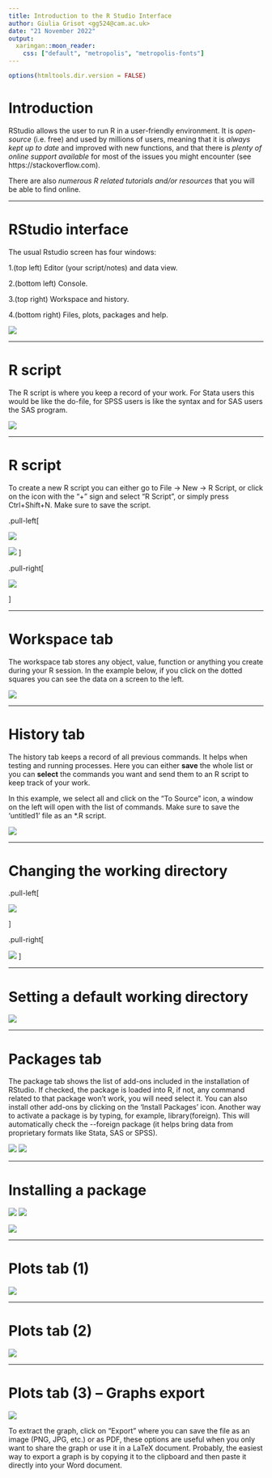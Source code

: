 ```yaml
---
title: Introduction to the R Studio Interface
author: Giulia Grisot <gg524@cam.ac.uk>
date: "21 November 2022"
output:
  xaringan::moon_reader:
    css: ["default", "metropolis", "metropolis-fonts"]
---
```


```r
options(htmltools.dir.version = FALSE)
```

<!-- ```{r xaringan-themer, include=FALSE, warning=FALSE} -->
<!-- library(xaringanthemer) -->
<!-- style_mono_light() -->
<!-- # style_mono_accent( -->
<!-- #   base_color = "#1c5253", -->
<!-- #   header_font_google = google_font("Josefin Sans"), -->
<!-- #   text_font_google   = google_font("Montserrat", "300", "300i"), -->
<!-- #   code_font_google   = google_font("Fira Mono") -->
<!-- # ) -->
<!-- ``` -->


# Introduction

RStudio allows the user to run R in a user-friendly environment.
It is *open-source* (i.e. free) and used by millions of users, meaning that it is *always kept up to date* and improved with new functions, and that there is *plenty of online support available* for most of the issues you might encounter (see https://stackoverflow.com).

There are also *numerous R related tutorials and/or resources* that you will be able to find online.

---

# RStudio interface

The usual Rstudio screen has four windows:

1.(top left)  Editor (your script/notes) and data view.

2.(bottom left)  Console.

3.(top right)  Workspace and history.

4.(bottom right)  Files, plots, packages and help.

![](./images/media/image15.jpg)

---

# R script

The R script is where you keep a record of your work. For Stata users
this would be like the do-file, for SPSS users is like the syntax and
for SAS users the SAS program.

![](./images/media/image15.jpg)

---

# R script

To create a new R script you can either go to File -\> New -\> R Script,
or click on the icon with the "+" sign and select "R Script", or simply
press Ctrl+Shift+N. Make sure to save the script.


.pull-left[ 

![](./images/media/image16.jpg)

![](./images/media/image17.jpg)
]


.pull-right[ 

![](./images/media/image18.jpg)

]

---

# Workspace tab

The workspace tab stores any object, value, function or anything you
create during your R session. In the example below, if you click on the
dotted squares you can see the data on a screen to the left.

![](./images/media/image6.jpg)

---

# History tab 

The history tab keeps a record of all previous commands. It helps when
testing and running processes. Here you can either **save** the whole
list or you can **select** the commands you want and send them to an R
script to keep track of your work.

In this example, we select all and click on the "To Source" icon, a
window on the left will open with the list of commands. Make sure to
save the 'untitled1' file as an \*.R script.

![](./images/media/image10.jpg)

---

# Changing the working directory 


.pull-left[ 

![](./images/media/image11.jpg)

]

.pull-right[

![](./images/media/image12.jpg)
]

---

# Setting a default working directory

![](./images/media/image13.jpg)

---

# Packages tab 

The package tab shows the list of add-ons included in the installation
of RStudio. If checked, the package is loaded into R, if not, any
command related to that package won't work, you will need select it. You
can also install other add-ons by clicking on the 'Install Packages'
icon. Another way to activate a package is by typing, for example,
library(foreign). This will automatically check the \--foreign package
(it helps bring data from proprietary formats like Stata, SAS or SPSS).

![](./images/media/image19.jpg)
![](./images/media/image20.jpg)

---

# Installing a package 

![](./images/media/image21.jpg)
![](./images/media/image22.jpg)

![](./images/media/image23.jpg)

---

# Plots tab (1) 

![](./images/media/image24.jpg)

---

# Plots tab (2) 

![](./images/media/image25.jpg)

---

# Plots tab (3) -- Graphs export 

![](./images/media/image26.jpg)

To extract the graph, click on "Export"
where you can save the file as an image (PNG, JPG, etc.) or as PDF,
these options are useful when you only want to share the graph or use it
in a LaTeX document. Probably, the easiest way to export a graph is by
copying it to the clipboard and then paste it directly into your Word
document.

